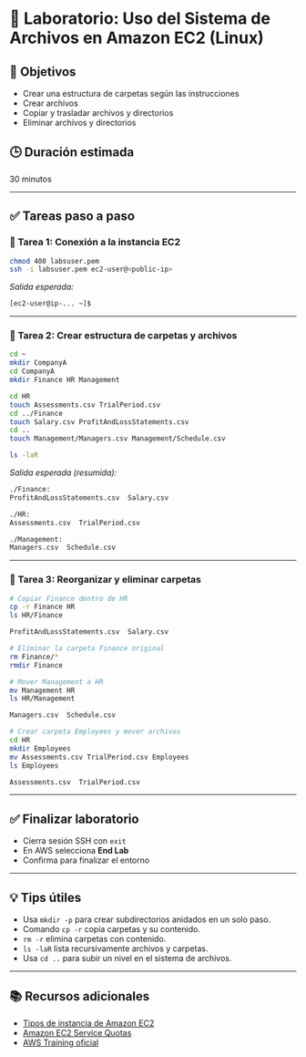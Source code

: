 # 📁 Laboratorio: Uso del Sistema de Archivos en Amazon EC2 (Linux)

## 🎯 Objetivos

- Crear una estructura de carpetas según las instrucciones
- Crear archivos
- Copiar y trasladar archivos y directorios
- Eliminar archivos y directorios

## 🕒 Duración estimada

30 minutos

---

## ✅ Tareas paso a paso

### 🔗 Tarea 1: Conexión a la instancia EC2

```bash
chmod 400 labsuser.pem
ssh -i labsuser.pem ec2-user@<public-ip>
```

_Salida esperada:_
```bash
[ec2-user@ip-... ~]$
```

---

### 📂 Tarea 2: Crear estructura de carpetas y archivos

```bash
cd ~
mkdir CompanyA
cd CompanyA
mkdir Finance HR Management

cd HR
touch Assessments.csv TrialPeriod.csv
cd ../Finance
touch Salary.csv ProfitAndLossStatements.csv
cd ..
touch Management/Managers.csv Management/Schedule.csv

ls -laR
```

_Salida esperada (resumida):_
```bash
./Finance:
ProfitAndLossStatements.csv  Salary.csv

./HR:
Assessments.csv  TrialPeriod.csv

./Management:
Managers.csv  Schedule.csv
```

---

### 🔄 Tarea 3: Reorganizar y eliminar carpetas

```bash
# Copiar Finance dentro de HR
cp -r Finance HR
ls HR/Finance
```

```bash
ProfitAndLossStatements.csv  Salary.csv
```

```bash
# Eliminar la carpeta Finance original
rm Finance/*
rmdir Finance
```

```bash
# Mover Management a HR
mv Management HR
ls HR/Management
```

```bash
Managers.csv  Schedule.csv
```

```bash
# Crear carpeta Employees y mover archivos
cd HR
mkdir Employees
mv Assessments.csv TrialPeriod.csv Employees
ls Employees
```

```bash
Assessments.csv  TrialPeriod.csv
```

---

## ✅ Finalizar laboratorio

- Cierra sesión SSH con `exit`
- En AWS selecciona **End Lab**
- Confirma para finalizar el entorno

---

## 💡 Tips útiles

- Usa `mkdir -p` para crear subdirectorios anidados en un solo paso.
- Comando `cp -r` copia carpetas y su contenido.
- `rm -r` elimina carpetas con contenido.
- `ls -laR` lista recursivamente archivos y carpetas.
- Usa `cd ..` para subir un nivel en el sistema de archivos.

---

## 📚 Recursos adicionales

- [Tipos de instancia de Amazon EC2](https://docs.aws.amazon.com/es_es/AWSEC2/latest/UserGuide/instance-types.html)
- [Amazon EC2 Service Quotas](https://docs.aws.amazon.com/AWSEC2/latest/UserGuide/ec2-resource-limits.html)
- [AWS Training oficial](https://aws.amazon.com/training/)
